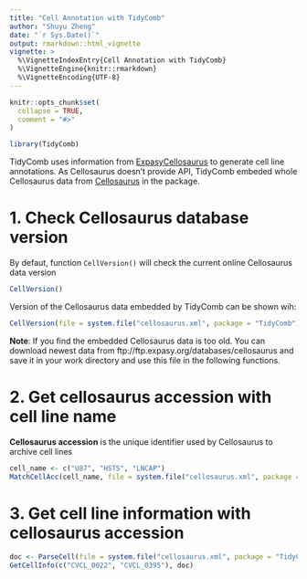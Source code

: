 ```yaml
---
title: "Cell Annotation with TidyComb"
author: "Shuyu Zheng"
date: "`r Sys.Date()`"
output: rmarkdown::html_vignette
vignette: >
  %\VignetteIndexEntry{Cell Annotation with TidyComb}
  %\VignetteEngine{knitr::rmarkdown}
  %\VignetteEncoding{UTF-8}
---
```

```r
knitr::opts_chunk$set(
  collapse = TRUE,
  comment = "#>"
)
```

```r
library(TidyComb)
```

TidyComb uses information from [ExpasyCellosaurus](https://web.expasy.org/cellosaurus) to generate cell line annotations. As Cellosaurus doesn't provide API, TidyComb embeded whole Cellosaurus data from [Cellosaurus](ftp://ftp.expasy.org/databases/cellosaurus) in the package.

# 1. Check Cellosaurus database version

By defaut, function `CellVersion()` will check the current online Cellosaurus data version

```r
CellVersion()
```

Version of the Cellosaurus data embedded by TidyComb can be shown wih:

```r
CellVersion(file = system.file("cellosaurus.xml", package = "TidyComb"))
```

**Note**: If you find the embedded Cellosaurus data is too old. You can download newest data from ftp://ftp.expasy.org/databases/cellosaurus and save it in your work directory and use this file in the following functions.

# 2. Get cellosaurus accession with cell line name

**Cellosaurus accession** is the unique identifier used by Cellosaurus to archive cell lines

```r
cell_name <- c("U87", "HSTS", "LNCAP")
MatchCellAcc(cell_name, file = system.file("cellosaurus.xml", package = "TidyComb")) # I'm using the embedded data. You can change is into the file downloaded by yourself
```

# 3. Get cell line information with cellosaurus accession

```r
doc <- ParseCell(file = system.file("cellosaurus.xml", package = "TidyComb")) # I'm using the embedded data. You can change is into the file downloaded by yourself
GetCellInfo(c("CVCL_0022", "CVCL_0395"), doc)
```

